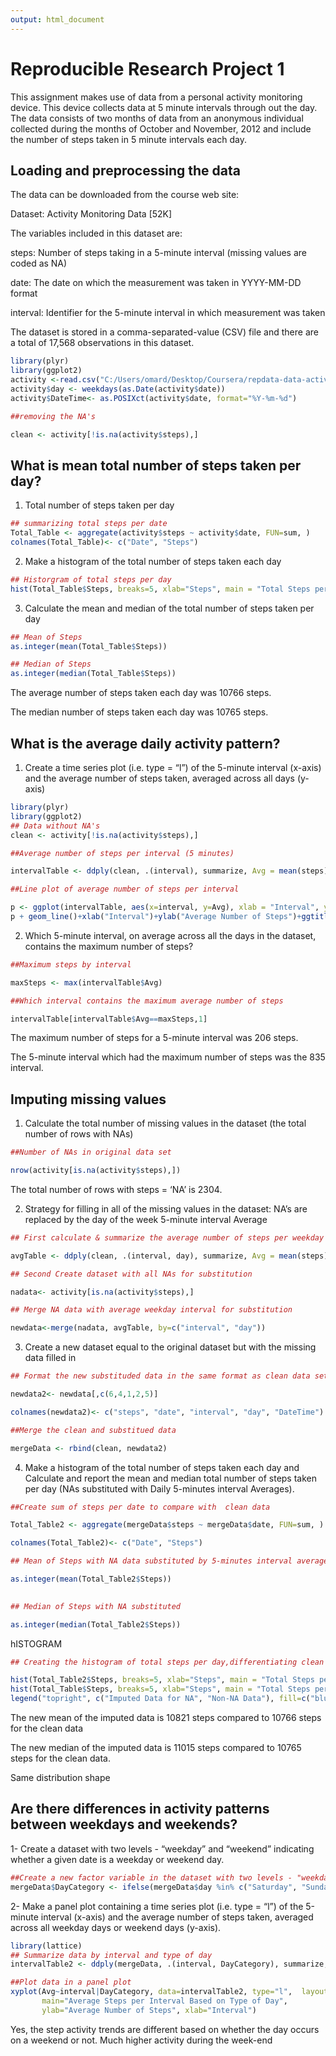 ---
output: html_document
---
Reproducible Research Project 1
=============================================================================================================================================================================================================================================

This assignment makes use of data from a personal activity monitoring device. This device collects data at 5 minute intervals through out the day. The data consists of two months of data from an anonymous individual collected during the months of October and November, 2012 and include the number of steps taken in 5 minute intervals each day.

## Loading and preprocessing the data

The data can be downloaded from the course web site:

Dataset: Activity Monitoring Data [52K]

The variables included in this dataset are:

steps: Number of steps taking in a 5-minute interval (missing values are coded as NA)

date: The date on which the measurement was taken in YYYY-MM-DD format

interval: Identifier for the 5-minute interval in which measurement was taken

The dataset is stored in a comma-separated-value (CSV) file and there are a total of 17,568 observations in this dataset.



```{r setup, echo=TRUE}
library(plyr)
library(ggplot2)
activity <-read.csv("C:/Users/omard/Desktop/Coursera/repdata-data-activity/activity.csv")
activity$day <- weekdays(as.Date(activity$date))
activity$DateTime<- as.POSIXct(activity$date, format="%Y-%m-%d")

##removing the NA's 

clean <- activity[!is.na(activity$steps),]

```
## What is mean total number of steps taken per day?

1. Total number of steps taken per day

```{r steps/ date, echo=TRUE}
## summarizing total steps per date
Total_Table <- aggregate(activity$steps ~ activity$date, FUN=sum, )
colnames(Total_Table)<- c("Date", "Steps")
```
2. Make a histogram of the total number of steps taken each day

```{r historgram, echo=true}
## Historgram of total steps per day
hist(Total_Table$Steps, breaks=5, xlab="Steps", main = "Total Steps per Day")

```
3. Calculate the mean and median of the total number of steps taken per day

```{r mean, echo=TRUE}
## Mean of Steps
as.integer(mean(Total_Table$Steps))
```
```{r median, echo=TRUE}
## Median of Steps
as.integer(median(Total_Table$Steps))
```
The average number of steps taken each day was 10766 steps.

The median number of steps taken each day was 10765 steps.


## What is the average daily activity pattern?

1. Create a time series plot (i.e. type = "l") of the 5-minute interval (x-axis) and the average number of steps taken, averaged across all days (y-axis)

```{r averages,echo=true}
library(plyr)
library(ggplot2)
## Data without NA's
clean <- activity[!is.na(activity$steps),]

##Average number of steps per interval (5 minutes)

intervalTable <- ddply(clean, .(interval), summarize, Avg = mean(steps))

##Line plot of average number of steps per interval

p <- ggplot(intervalTable, aes(x=interval, y=Avg), xlab = "Interval", ylab="Average Number of Steps")
p + geom_line()+xlab("Interval")+ylab("Average Number of Steps")+ggtitle("Average Number of Steps per Interval")
```
2. Which 5-minute interval, on average across all the days in the dataset, contains the maximum number of steps?

```{r max steps, echo=true}
##Maximum steps by interval

maxSteps <- max(intervalTable$Avg)

##Which interval contains the maximum average number of steps

intervalTable[intervalTable$Avg==maxSteps,1]
```
The maximum number of steps for a 5-minute interval was 206 steps.

The 5-minute interval which had the maximum number of steps was the 835 interval.

## Imputing missing values

1. Calculate  the total number of missing values in the dataset  (the total number of rows with NAs)

```{r}

##Number of NAs in original data set

nrow(activity[is.na(activity$steps),])
```
The total number of rows with steps = 'NA' is 2304.

2. Strategy for filling in all of the missing values in the dataset:
   NA's  are replaced by the day of the week  5-minute interval Average
  
```{r}
## First calculate & summarize the average number of steps per weekday and interval

avgTable <- ddply(clean, .(interval, day), summarize, Avg = mean(steps))

## Second Create dataset with all NAs for substitution

nadata<- activity[is.na(activity$steps),]

## Merge NA data with average weekday interval for substitution

newdata<-merge(nadata, avgTable, by=c("interval", "day"))
```
3. Create a new dataset  equal to the original dataset but with the missing data filled in

```{r}
## Format the new substituded data in the same format as clean data set

newdata2<- newdata[,c(6,4,1,2,5)]

colnames(newdata2)<- c("steps", "date", "interval", "day", "DateTime")

##Merge the clean and substitued data 

mergeData <- rbind(clean, newdata2)
```
 
 4. Make a histogram of the total number of steps taken each day and Calculate and report the mean and median total number of steps taken per day (NAs substituted with Daily 5-minutes interval Averages). 

```{r}
##Create sum of steps per date to compare with  clean data

Total_Table2 <- aggregate(mergeData$steps ~ mergeData$date, FUN=sum, )

colnames(Total_Table2)<- c("Date", "Steps")

## Mean of Steps with NA data substituted by 5-minutes interval averages

as.integer(mean(Total_Table2$Steps))
 
```
```{r}
## Median of Steps with NA substituted

as.integer(median(Total_Table2$Steps))
```
hISTOGRAM
  
```{r}
## Creating the histogram of total steps per day,differentiating clean (non-NA) vs I mputted data for NA

hist(Total_Table2$Steps, breaks=5, xlab="Steps", main = "Total Steps per Day with NAs replaced by Daily 5-minutes interval Averages ", col="Blue")
hist(Total_Table$Steps, breaks=5, xlab="Steps", main = "Total Steps per Day with NAs replaced by Daily 5-minutes interval Averages", col="Green", add=T)
legend("topright", c("Imputed Data for NA", "Non-NA Data"), fill=c("blue", "green") )
```
The new mean of the imputed data is 10821 steps compared to 10766 steps for the clean data

The new median of the imputed data is 11015 steps compared to 10765 steps for the clean data. 

Same distribution shape

## Are there differences in activity patterns between weekdays and weekends?

1- Create a  dataset with two levels - "weekday" and "weekend" indicating whether a given date is a weekday or weekend day.
```{r}
##Create a new factor variable in the dataset with two levels - "weekday" and "weekend"
mergeData$DayCategory <- ifelse(mergeData$day %in% c("Saturday", "Sunday"), "Weekend", "Weekday")
```
2- Make a panel plot containing a time series plot (i.e. type = "l") of the 5-minute interval (x-axis) and the average number of steps taken, averaged across all weekday days or weekend days (y-axis).
```{r}
library(lattice) 
## Summarize data by interval and type of day
intervalTable2 <- ddply(mergeData, .(interval, DayCategory), summarize, Avg = mean(steps))

##Plot data in a panel plot
xyplot(Avg~interval|DayCategory, data=intervalTable2, type="l",  layout = c(1,2),
       main="Average Steps per Interval Based on Type of Day", 
       ylab="Average Number of Steps", xlab="Interval")
```

Yes, the step activity trends are different based on whether the day occurs on a weekend or not. Much higher activity during the week-end 